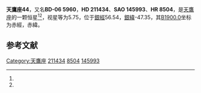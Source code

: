{{Starbox begin
| name = 天鷹座44
}}
{{Starbox observe
| epoch = [[J2000.0|J2000.0]]
| constell = [[天鷹座|天鷹座]]<ref name=SIMBAD>{{cite web
 | url=http://simbad.u-strasbg.fr/simbad/sim-id?Ident=HR+8504
 | title=Pulsating variable Star
 | publisher=Centre de Données astronomiques de Strasbourg
 | work=SIMBAD
 | accessdate=2012-07-13
 | archive-date=2016-03-16
 | archive-url=https://web.archive.org/web/20160316074618/http://simbad.u-strasbg.fr/simbad/sim-id?Ident=HR+8504
 | dead-url=no
 }}</ref><ref name=DATA>{{cite web
 | url=http://vizier.u-strasbg.fr/viz-bin/VizieR-5?-out.add=.&-source=5050&-corr=PK=HR&-out.max=9999&HR=8504
 | title=VizieR Detailed Page
 | accessdate=2012-07-13
 | archive-date=2016-03-05
 | archive-url=https://web.archive.org/web/20160305004752/http://vizier.u-strasbg.fr/viz-bin/VizieR-5?-out.add=.&-source=5050&-corr=PK=HR&-out.max=9999&HR=8504
 | dead-url=no
 }}</ref>
| 星官 = 
| ra = {{RA|22|17|6.5}}<ref name=SIMBAD /><ref name=DATA />
| dec = {{DEC|-5|23|14}}<ref name=SIMBAD /><ref name=DATA />
| appmag_v = 5.75<ref name=SIMBAD /><ref name=DATA />
}}
{{Starbox character
| class = G6III<ref name=SIMBAD /><ref name=DATA />
| b-v = 0.88<ref name=SIMBAD /><ref name=DATA />
| u-b = 0.51<ref name=SIMBAD /><ref name=DATA />
| r-i = <ref name=SIMBAD /><ref name=DATA />
| variable = 
}}
{{Starbox astrometry
| radial_v = 0.51
| prop_mo_ra = 7
| parallax = 
| p_error = 
}}
{{Starbox catalog
| names =BD-06 5960，[[SAO星表|SAO]] 145993，[[HD星表|HD]] 211434，[[HR星表|HR]] 8504}}
{{Starbox reference |Simbad=HR+8504}}
{{Starbox end}}

'''天鷹座44'''，又名'''BD-06 5960'''，'''HD 211434'''、'''SAO 145993'''、'''HR 8504'''，是[[天鷹座|天鷹座]]的一颗恒星<ref name=SIMBAD /><ref name=DATA />，视星等为5.75，位于[[銀道座標系|銀經]]56.54，[[銀道座標系|銀緯]]-47.35，其[[B1900.0|B1900.0]]坐标为赤經{{RA|22|11|53.2}}，赤緯{{DEC|-5|-47.35|12}}。

== 参考文献 ==
{{reflist}}

{{star-stub}}

{{天鷹座恒星}}
[[Category:天鷹座|Category:天鷹座]]
[[Category:HD和HDE天體|211434]]
[[Category:HR天體|8504]]
[[Category:SAO天體|145993]]